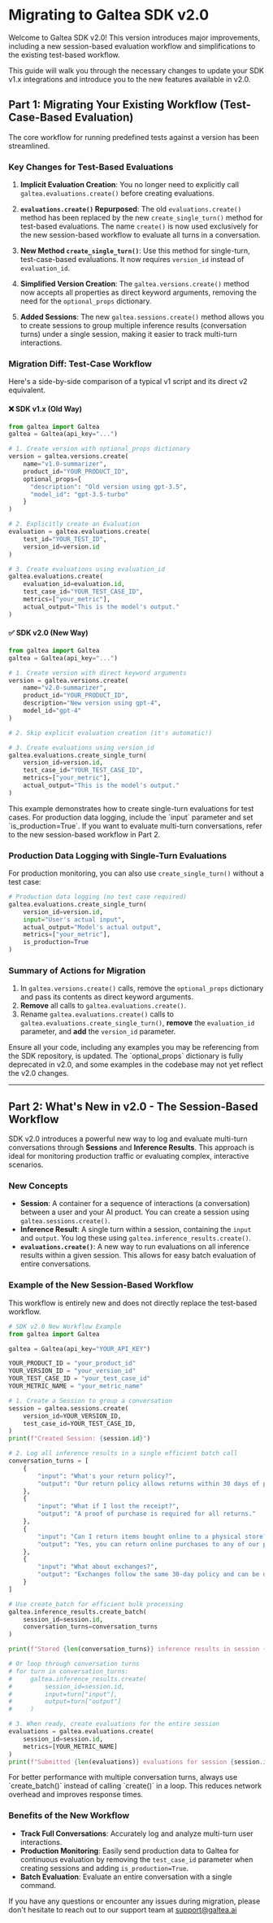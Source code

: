 # Migrating to Galtea SDK v2.0

Welcome to Galtea SDK v2.0! This version introduces major improvements, including a new session-based evaluation workflow and simplifications to the existing test-based workflow.

This guide will walk you through the necessary changes to update your SDK v1.x integrations and introduce you to the new features available in v2.0.

## Part 1: Migrating Your Existing Workflow (Test-Case-Based Evaluation)

The core workflow for running predefined tests against a version has been streamlined.

### Key Changes for Test-Based Evaluations

1. **Implicit Evaluation Creation**: You no longer need to explicitly call `galtea.evaluations.create()` before creating evaluations.

2. **`evaluations.create()` Repurposed**: The old `evaluations.create()` method has been replaced by the new `create_single_turn()` method for test-based evaluations. The name `create()` is now used exclusively for the new session-based workflow to evaluate all turns in a conversation.

3. **New Method `create_single_turn()`**: Use this method for single-turn, test-case-based evaluations. It now requires `version_id` instead of `evaluation_id`.

4. **Simplified Version Creation**: The `galtea.versions.create()` method now accepts all properties as direct keyword arguments, removing the need for the `optional_props` dictionary.

5. **Added Sessions**: The new `galtea.sessions.create()` method allows you to create sessions to group multiple inference results (conversation turns) under a single session, making it easier to track multi-turn interactions.

### Migration Diff: Test-Case Workflow

Here's a side-by-side comparison of a typical v1 script and its direct v2 equivalent.

#### ❌ SDK v1.x (Old Way)
```python
from galtea import Galtea
galtea = Galtea(api_key="...")

# 1. Create version with optional_props dictionary
version = galtea.versions.create(
    name="v1.0-summarizer",
    product_id="YOUR_PRODUCT_ID",
    optional_props={
      "description": "Old version using gpt-3.5",
      "model_id": "gpt-3.5-turbo"
    }
)

# 2. Explicitly create an Evaluation
evaluation = galtea.evaluations.create(
    test_id="YOUR_TEST_ID",
    version_id=version.id
)

# 3. Create evaluations using evaluation_id
galtea.evaluations.create(
    evaluation_id=evaluation.id,
    test_case_id="YOUR_TEST_CASE_ID",
    metrics=["your_metric"],
    actual_output="This is the model's output."
)
```

#### ✅ SDK v2.0 (New Way)
```python
from galtea import Galtea
galtea = Galtea(api_key="...")

# 1. Create version with direct keyword arguments
version = galtea.versions.create(
    name="v2.0-summarizer",
    product_id="YOUR_PRODUCT_ID",
    description="New version using gpt-4",
    model_id="gpt-4"
)

# 2. Skip explicit evaluation creation (it's automatic!)

# 3. Create evaluations using version_id
galtea.evaluations.create_single_turn(
    version_id=version.id,
    test_case_id="YOUR_TEST_CASE_ID",
    metrics=["your_metric"],
    actual_output="This is the model's output."
)
```

<Note>
    This example demonstrates how to create single-turn evaluations for test cases. For production data logging, include the `input` parameter and set `is_production=True`. If you want to evaluate multi-turn conversations, refer to the new session-based workflow in Part 2.
</Note>

### Production Data Logging with Single-Turn Evaluations

For production monitoring, you can also use `create_single_turn()` without a test case:

```python
# Production data logging (no test case required)
galtea.evaluations.create_single_turn(
    version_id=version.id,
    input="User's actual input",
    actual_output="Model's actual output",
    metrics=["your_metric"],
    is_production=True
)
```

### Summary of Actions for Migration

1. In `galtea.versions.create()` calls, remove the `optional_props` dictionary and pass its contents as direct keyword arguments.
2. **Remove** all calls to `galtea.evaluations.create()`.
3. Rename `galtea.evaluations.create()` calls to `galtea.evaluations.create_single_turn()`, **remove** the `evaluation_id` parameter, and **add** the `version_id` parameter.

<Note>
    Ensure all your code, including any examples you may be referencing from the SDK repository, is updated. The `optional_props` dictionary is fully deprecated in v2.0, and some examples in the codebase may not yet reflect the v2.0 changes.
</Note>

---

## Part 2: What's New in v2.0 - The Session-Based Workflow

SDK v2.0 introduces a powerful new way to log and evaluate multi-turn conversations through **Sessions** and **Inference Results**. This approach is ideal for monitoring production traffic or evaluating complex, interactive scenarios.

### New Concepts

* **Session**: A container for a sequence of interactions (a conversation) between a user and your AI product. You can create a session using `galtea.sessions.create()`.
* **Inference Result**: A single turn within a session, containing the `input` and `output`. You log these using `galtea.inference_results.create()`.
* **`evaluations.create()`**: A new way to run evaluations on all inference results within a given session. This allows for easy batch evaluation of entire conversations.

### Example of the New Session-Based Workflow

This workflow is entirely new and does not directly replace the test-based workflow.

```python
# SDK v2.0 New Workflow Example
from galtea import Galtea

galtea = Galtea(api_key="YOUR_API_KEY")

YOUR_PRODUCT_ID = "your_product_id"
YOUR_VERSION_ID = "your_version_id"
YOUR_TEST_CASE_ID = "your_test_case_id"
YOUR_METRIC_NAME = "your_metric_name"

# 1. Create a Session to group a conversation
session = galtea.sessions.create(
    version_id=YOUR_VERSION_ID,
    test_case_id=YOUR_TEST_CASE_ID,
)
print(f"Created Session: {session.id}")

# 2. Log all inference results in a single efficient batch call
conversation_turns = [
    {
        "input": "What's your return policy?",
        "output": "Our return policy allows returns within 30 days of purchase."
    },
    {
        "input": "What if I lost the receipt?",
        "output": "A proof of purchase is required for all returns."
    },
    {
        "input": "Can I return items bought online to a physical store?",
        "output": "Yes, you can return online purchases to any of our physical store locations."
    },
    {
        "input": "What about exchanges?",
        "output": "Exchanges follow the same 30-day policy and can be done in-store or online."
    }
]

# Use create_batch for efficient bulk processing
galtea.inference_results.create_batch(
    session_id=session.id,
    conversation_turns=conversation_turns
)

print(f"Stored {len(conversation_turns)} inference results in session {session.id} with a single call")

# Or loop through conversation turns
# for turn in conversation_turns:
#     galtea.inference_results.create(
#         session_id=session.id,
#         input=turn["input"],
#         output=turn["output"]
#     )

# 3. When ready, create evaluations for the entire session
evaluations = galtea.evaluations.create(
    session_id=session.id,
    metrics=[YOUR_METRIC_NAME]
)
print(f"Submitted {len(evaluations)} evaluations for session {session.id}")
```

<Note>
    For better performance with multiple conversation turns, always use `create_batch()` instead of calling `create()` in a loop. This reduces network overhead and improves response times.
</Note>

### Benefits of the New Workflow

* **Track Full Conversations**: Accurately log and analyze multi-turn user interactions.
* **Production Monitoring**: Easily send production data to Galtea for continuous evaluation by removing the `test_case_id` parameter when creating sessions and adding `is_production=True`.
* **Batch Evaluation**: Evaluate an entire conversation with a single command.

If you have any questions or encounter any issues during migration, please don't hesitate to reach out to our support team at [support@galtea.ai](mailto:support@galtea.ai)